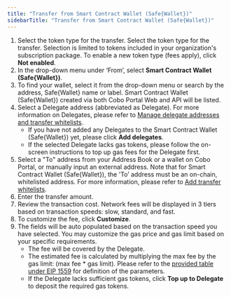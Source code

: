 ```yaml
---
title: "Transfer from Smart Contract Wallet (Safe{Wallet})"
sidebarTitle: "Transfer from Smart Contract Wallet (Safe{Wallet})"
---
```


1. Select the token type for the transfer. Select the token type for the transfer. Selection is limited to tokens included in your organization's subscription package. To enable a new token type (fees apply), click **Not enabled**.
2. In the drop-down menu under ‘From’, select **Smart Contract Wallet (Safe&#123;Wallet&#125;)**.
3. To find your wallet, select it from the drop-down menu or search by the address, Safe&#123;Wallet&#125; name or label. Smart Contract Wallet (Safe&#123;Wallet&#125;) created via both Cobo Portal Web and API will be listed.
4. Select a Delegate address (abbreviated as Delegate). For more information on Delegates, please refer to [Manage delegate addresses and transfer whitelists](/cobo-portal/wallets/smart-contract-wallet/introduction-to-delegate).
    - If you have not added any Delegates to the Smart Contract Wallet (Safe&#123;Wallet&#125;) yet, please click **Add delegates**.
    - If the selected Delegate lacks gas tokens, please follow the on-screen instructions to top up gas fees for the Delegate first.
5. Select a "To" address from your Address Book or a wallet on Cobo Portal, or manually input an external address. Note that for Smart Contract Wallet (Safe&#123;Wallet&#125;), the 'To’ address must be an on-chain, whitelisted address. For more information, please refer to [Add transfer whitelists](/cobo-portal/wallets/smart-contract-wallet/add-transfer-whitelist).
6. Enter the transfer amount.
7. Review the transaction cost. Network fees will be displayed in 3 tiers based on transaction speeds: slow, standard, and fast.
7. To customize the fee, click **Customize**.
8. The fields will be auto populated based on the transaction speed you have selected. You may customize the gas price and gas limit based on your specific requirements.
    - The fee will be covered by the Delegate.
    - The estimated fee is calculated by multiplying the max fee by the gas limit: (max fee * gas limit). Please refer to the [provided table under EIP 1559](/cobo-portal/transfer/transfer-from-mpc) for definition of the parameters.
    - If the Delegate lacks sufficient gas tokens, click **Top up to Delegate** to deposit the required gas tokens.




